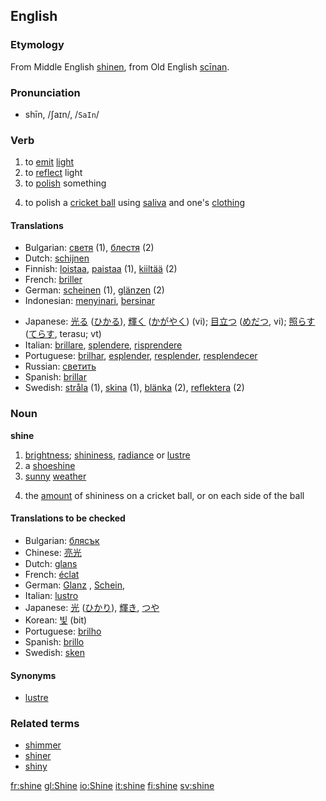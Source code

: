 ==English==
===Etymology===
From Middle English [[shinen]], from Old English [[scinan|scīnan]].
===Pronunciation===
*shīn, /ʃaɪn/, /<tt>SaIn</tt>/

===Verb===
{{irregverb|'''to shine'''|'''[[shines]]'''|'''[[shined]] '''or''' [[shone]]'''|'''[[shined]] '''or''' [[shone]]'''|'''[[shining]]'''}}

# to [[emit]] [[light]]
# to [[reflect]] light
# to [[polish]] something
#{{cricket}} to polish a [[cricket ball]] using [[saliva]] and one's [[clothing]]

====Translations====
{{top}}
*Bulgarian: [[светя]] (1), [[блестя]] (2)
*Dutch: [[schijnen]]
*Finnish: [[loistaa]], [[paistaa]] (1), [[kiiltää]] (2)
*French: [[briller]]
*German: [[scheinen]] (1), [[glänzen]] (2)
*Indonesian: [[sinar|menyinari]], [[sinar|bersinar]]
{{mid}}
*Japanese: [[光る]] ([[ひかる]]), [[輝く]] ([[かがやく]]) (vi); [[目立つ]] ([[めだつ]], vi); [[照らす]] ([[てらす]], terasu; vt)
*Italian: [[brillare]], [[splendere]], [[risprendere]]
*Portuguese: [[brilhar]], [[esplender]], [[resplender]], [[resplendecer]]
*Russian: [[светить]]
*Spanish: [[brillar]]
*Swedish: [[stråla]] (1), [[skina]] (1), [[blänka]] (2), [[reflektera]] (2)
{{bottom}}

===Noun===
'''shine'''
# [[brightness]]; [[shininess]], [[radiance]] or [[lustre]]
# a [[shoeshine]]
# [[sunny]] [[weather]]
#{{cricket}} the [[amount]] of shininess on a cricket ball, or on each side of the ball

{{checktrans}}

====Translations to be checked====
*Bulgarian: [[блясък]] {{m}}
*Chinese: [[亮光]]
*Dutch: [[glans]] {{m}}
*French: [[éclat]] {{m}}
*German: [[Glanz]] {{m}}, [[Schein]], {{m}}
*Italian: [[lustro]] {{m}}
*Japanese: [[光]] ([[ひかり]]), [[輝き]], [[つや]]
*Korean: [[빛]] (bit)
*Portuguese: [[brilho]] {{m}}
*Spanish: [[brillo]] {{m}}
*Swedish: [[sken]] {{n}}

====Synonyms====
*[[lustre]]

===Related terms===
*[[shimmer]]
*[[shiner]]
*[[shiny]]

[[fr:shine]]
[[gl:Shine]]
[[io:Shine]]
[[it:shine]]
[[fi:shine]]
[[sv:shine]]